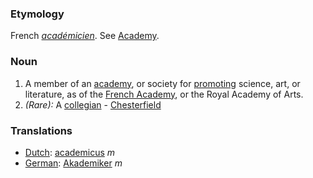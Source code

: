 ===Etymology===
French ''[[académicien]]''. See [[Academy]].
===Noun===
#A member of an [[academy]], or society for [[promoting]] science, art, or literature, as of the [[French Academy]], or the Royal Academy of Arts.
#''(Rare):'' A [[collegian]] - [[Chesterfield]]
===Translations===
*[[Dutch]]: [[academicus]] ''m''
*[[German]]: [[Akademiker]] ''m''